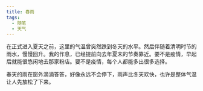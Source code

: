 ```yaml
---
title: 春雨
tags:
  - 随笔
  - 天气
---
```


在正式进入夏天之前，这里的气温曾突然跌到冬天的水平。然后伴随着清明时节的雨水，慢慢回升。我的作息，已经提前向去年夏末的节奏靠近。要不是疫情，早起后就能很悠闲地去那家粉店。要不是疫情，每个人都能多出很多选择。

春天的雨在窗外滴滴答答，好像永远不会停下，雨声比冬天欢快，也许是整体气温让人先放松了下来。
